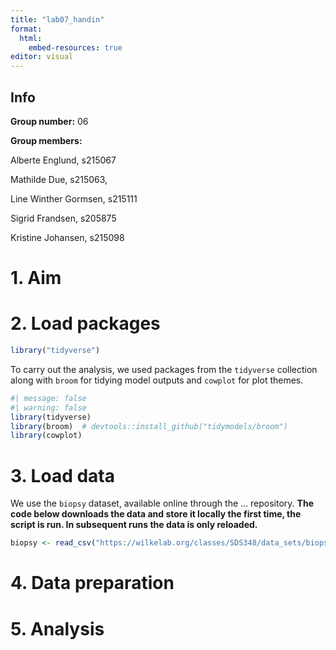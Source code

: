 ```yaml
---
title: "lab07_handin"
format:
  html:
    embed-resources: true
editor: visual
---
```


## **Info**

**Group number:** 06

**Group members:**

Alberte Englund, s215067

Mathilde Due, s215063,

Line Winther Gormsen, s215111

Sigrid Frandsen, s205875

Kristine Johansen, s215098

# 1. Aim

# 2. **Load packages**

```r
library("tidyverse")
```

To carry out the analysis, we used packages from the `tidyverse` collection along with `broom` for tidying model outputs and `cowplot` for plot themes.

```r
#| message: false
#| warning: false
library(tidyverse)
library(broom)  # devtools::install_github("tidymodels/broom")
library(cowplot)
```

# 3. **Load data**

We use the `biopsy` dataset, available online through the ... repository. **The code below downloads the data and store it locally the first time, the script is run. In subsequent runs the data is only reloaded.**

```r
biopsy <- read_csv("https://wilkelab.org/classes/SDS348/data_sets/biopsy.csv")
```

# 4. **Data preparation**

# 5. **Analysis**

